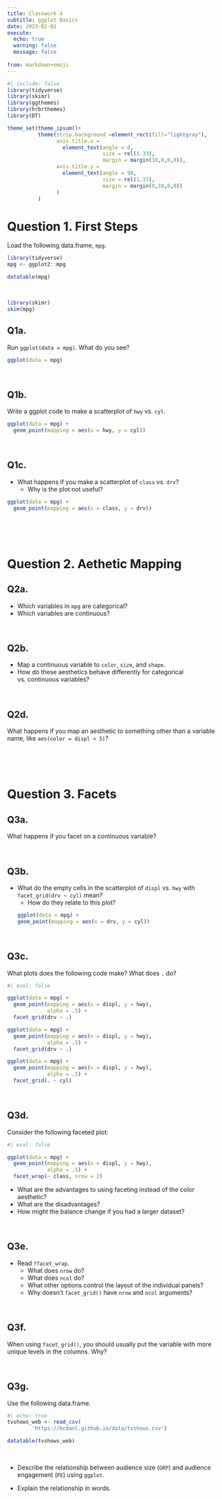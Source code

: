 ```yaml
---
title: Classwork 4
subtitle: ggplot Basics
date: 2023-02-01
execute: 
  echo: true
  warning: false
  message: false
  
from: markdown+emoji
---
```


```r
#| include: false
library(tidyverse)
library(skimr)
library(ggthemes)
library(hrbrthemes)
library(DT)

theme_set(theme_ipsum()+
          theme(strip.background =element_rect(fill="lightgray"),
                axis.title.x = 
                  element_text(angle = 0,
                               size = rel(1.33),
                               margin = margin(10,0,0,0)),
                axis.title.y = 
                  element_text(angle = 90,
                               size = rel(1.33),
                               margin = margin(0,10,0,0))
                )
          )
```

# Question 1. First Steps

Load the following data.frame, `mpg`.
```r
library(tidyverse)
mpg <- ggplot2::mpg
```


```r
datatable(mpg)
```

<br>

```r
library(skimr)
skim(mpg)
```



## Q1a. 
Run `ggplot(data = mpg)`. What do you see?
```r
ggplot(data = mpg)
```

<br>


## Q1b.
Write a ggplot code to make a scatterplot of `hwy` vs. `cyl`.

```r
ggplot(data = mpg) +
  geom_point(mapping = aes(x = hwy, y = cyl))
```

<br>

## Q1c.
- What happens if you make a scatterplot of `class` vs. `drv`? 
  - Why is the plot not useful?


```r
ggplot(data = mpg) +
  geom_point(mapping = aes(x = class, y = drv))
```

<br><br><br>

# Question 2. Aethetic Mapping


## Q2a.
- Which variables in `mpg` are categorical? 
- Which variables are continuous?

<br>

## Q2b.
- Map a continuous variable to `color`, `size`, and `shape`. 
- How do these aesthetics behave differently for categorical vs. continuous variables?

<br>

## Q2d.
What happens if you map an aesthetic to something other than a variable name, like `aes(color = displ < 5)`? 


<br><br><br>


# Question 3. Facets

## Q3a.
What happens if you facet on a continuous variable?

<br>

## Q3b.
- What do the empty cells in the scatterplot of `displ` vs. `hwy` with `facet_grid(drv ~ cyl)` mean? 
  - How do they relate to this plot?
```r
ggplot(data = mpg) + 
  geom_point(mapping = aes(x = drv, y = cyl))
```

<br>

## Q3c.
What plots does the following code make? What does `.` do?
```r
#| eval: false

ggplot(data = mpg) + 
  geom_point(mapping = aes(x = displ, y = hwy),
             alpha = .5) +
  facet_grid(drv ~ .)

ggplot(data = mpg) + 
  geom_point(mapping = aes(x = displ, y = hwy),
             alpha = .5) +
  facet_grid(drv ~ .)

ggplot(data = mpg) + 
  geom_point(mapping = aes(x = displ, y = hwy),
             alpha = .5) +
  facet_grid(. ~ cyl)
```

<br>

## Q3d.
Consider the following faceted plot:
```r
#| eval: false

ggplot(data = mpg) + 
  geom_point(mapping = aes(x = displ, y = hwy),
             alpha = .5) + 
  facet_wrap(~ class, nrow = 2)
```
  - What are the advantages to using faceting instead of the color aesthetic? 
  - What are the disadvantages? 
  - How might the balance change if you had a larger dataset?
  
<br>

## Q3e.
- Read `?facet_wrap`. 
  - What does `nrow` do? 
  - What does `ncol` do? 
  - What other options control the layout of the individual panels? 
  - Why doesn’t `facet_grid()` have `nrow` and `ncol` arguments?

<br>

## Q3f.
When using `facet_grid()`, you should usually put the variable with more unique levels in the columns. Why?

<br>

## Q3g.
Use the following data.frame.

```r
#| echo: true
tvshows_web <- read_csv(
		'https://bcdanl.github.io/data/tvshows.csv')
```

```r
datatable(tvshows_web)
```

<br>

- Describe the relationship between audience size (`GRP`) and audience engagement (`PE`) using `ggplot`. 

- Explain the relationship in words. 


<br>

